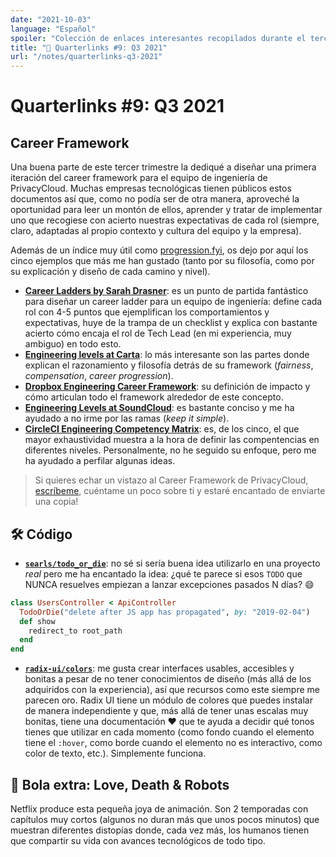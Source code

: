 ```yaml
---
date: "2021-10-03"
language: "Español"
spoiler: "Colección de enlaces interesantes recopilados durante el tercer trimestre de 2021."
title: "🔗 Quarterlinks #9: Q3 2021"
url: "/notes/quarterlinks-q3-2021"
---
```


# Quarterlinks #9: Q3 2021

## Career Framework

Una buena parte de este tercer trimestre la dediqué a diseñar una primera iteración del career framework para el equipo
de ingeniería de PrivacyCloud. Muchas empresas tecnológicas tienen públicos estos documentos así que, como no podía ser
de otra manera, aproveché la oportunidad para leer un montón de ellos, aprender y tratar de implementar uno que
recogiese con acierto nuestras expectativas de cada rol (siempre, claro, adaptadas al propio contexto y cultura del
equipo y la empresa).

Además de un índice muy útil como [progression.fyi][progression.fyi], os dejo por aquí los cinco ejemplos que más me han
gustado (tanto por su filosofía, como por su explicación y diseño de cada camino y nivel).

- **[Career Ladders by Sarah Drasner][career-ladders]**: es un punto de partida fantástico para diseñar un career ladder
  para un equipo de ingeniería: define cada rol con 4-5 puntos que ejemplifican los comportamientos y expectativas, huye
  de la trampa de un checklist y explica con bastante acierto cómo encaja el rol de Tech Lead (en mi experiencia, muy
  ambiguo) en todo esto.
- **[Engineering levels at Carta][carta]**: lo más interesante son las partes donde explican el razonamiento y filosofía
  detrás de su framework (_fairness_, _compensation_, _career progression_).
- **[Dropbox Engineering Career Framework][dropbox]**: su definición de impacto y cómo articulan todo el framework
  alrededor de este concepto.
- **[Engineering Levels at SoundCloud][soundcloud]**: es bastante conciso y me ha ayudado a no irme por las ramas (_keep
  it simple_).
- **[CircleCI Engineering Competency Matrix][circleci]**: es, de los cinco, el que mayor exhaustividad muestra a la hora
  de definir las compentencias en diferentes niveles. Personalmente, no he seguido su enfoque, pero me ha ayudado a
  perfilar algunas ideas.

> Si quieres echar un vistazo al Career Framework de PrivacyCloud, [escríbeme](mailto:sergio@codecoolture.com), cuéntame
> un poco sobre ti y estaré encantado de enviarte una copia!

## 🛠 Código

- **[`searls/todo_or_die`][todo]**: no sé si sería buena idea utilizarlo en una proyecto _real_ pero me ha encantado la
  idea: ¿qué te parece si esos `TODO` que NUNCA resuelves empiezan a lanzar excepciones pasados N días? 😄

```ruby
class UsersController < ApiController
  TodoOrDie("delete after JS app has propagated", by: "2019-02-04")
  def show
    redirect_to root_path
  end
end
```

- **[`radix-ui/colors`][radix]**: me gusta crear interfaces usables, accesibles y bonitas a pesar de no tener
  conocimientos de diseño (más allá de los adquiridos con la experiencia), así que recursos como este siempre me parecen
  oro. Radix UI tiene un módulo de colores que puedes instalar de manera independiente y que, más allá de tener unas
  escalas muy bonitas, tiene una documentación ❤️ que te ayuda a decidir qué tonos tienes que utilizar en cada momento
  (como fondo cuando el elemento tiene el `:hover`, como borde cuando el elemento no es interactivo, como color de
  texto, etc.). Simplemente funciona.

## 🎱 Bola extra: Love, Death & Robots

Netflix produce esta pequeña joya de animación. Son 2 temporadas con capítulos muy cortos (algunos no duran más que unos
pocos minutos) que muestran diferentes distopías donde, cada vez más, los humanos tienen que compartir su vida con
avances tecnológicos de todo tipo.

[progression.fyi]: https://www.progression.fyi/
[carta]: https://medium.com/building-carta/engineering-levels-at-carta-d33db2a55a20
[dropbox]: https://dropbox.github.io/dbx-career-framework/
[soundcloud]: https://developers.soundcloud.com/blog/engineering-levels
[circleci]: https://docs.google.com/spreadsheets/d/131XZCEb8LoXqy79WWrhCX4sBnGhCM1nAIz4feFZJsEo/edit#gid=0
[career-ladders]: https://career-ladders.dev/
[todo]: https://github.com/searls/todo_or_die
[radix]: https://github.com/radix-ui/colors
